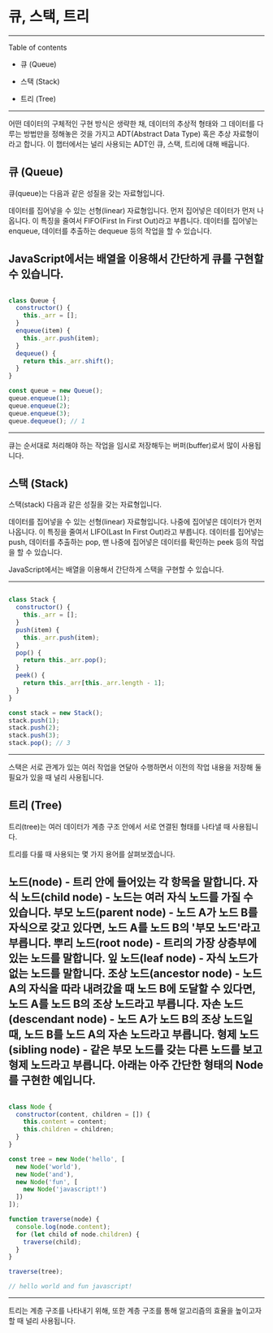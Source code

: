 
# 큐, 스택, 트리

---

Table of contents

- 큐 (Queue)

- 스택 (Stack)

- 트리 (Tree)

---

어떤 데이터의 구체적인 구현 방식은 생략한 채, 데이터의 추상적 형태와 그 데이터를 다루는 방법만을 정해놓은 것을 가지고 ADT(Abstract Data Type) 혹은 추상 자료형이라고 합니다. 이 챕터에서는 널리 사용되는 ADT인 큐, 스택, 트리에 대해 배웁니다.

## 큐 (Queue)

큐(queue)는 다음과 같은 성질을 갖는 자료형입니다.

데이터를 집어넣을 수 있는 선형(linear) 자료형입니다.
먼저 집어넣은 데이터가 먼저 나옵니다. 이 특징을 줄여서 FIFO(First In First Out)라고 부릅니다.
데이터를 집어넣는 enqueue, 데이터를 추출하는 dequeue 등의 작업을 할 수 있습니다.

JavaScript에서는 배열을 이용해서 간단하게 큐를 구현할 수 있습니다.
---
```js

class Queue {
  constructor() {
    this._arr = [];
  }
  enqueue(item) {
    this._arr.push(item);
  }
  dequeue() {
    return this._arr.shift();
  }
}

const queue = new Queue();
queue.enqueue(1);
queue.enqueue(2);
queue.enqueue(3);
queue.dequeue(); // 1

````
---

큐는 순서대로 처리해야 하는 작업을 임시로 저장해두는 버퍼(buffer)로서 많이 사용됩니다.

## 스택 (Stack)

스택(stack) 다음과 같은 성질을 갖는 자료형입니다.

데이터를 집어넣을 수 있는 선형(linear) 자료형입니다.
나중에 집어넣은 데이터가 먼저 나옵니다. 이 특징을 줄여서 LIFO(Last In First Out)라고 부릅니다.
데이터를 집어넣는 push, 데이터를 추출하는 pop, 맨 나중에 집어넣은 데이터를 확인하는 peek 등의 작업을 할 수 있습니다.

JavaScript에서는 배열을 이용해서 간단하게 스택을 구현할 수 있습니다.

---
```js

class Stack {
  constructor() {
    this._arr = [];
  }
  push(item) {
    this._arr.push(item);
  }
  pop() {
    return this._arr.pop();
  }
  peek() {
    return this._arr[this._arr.length - 1];
  }
}

const stack = new Stack();
stack.push(1);
stack.push(2);
stack.push(3);
stack.pop(); // 3

```
---

스택은 서로 관계가 있는 여러 작업을 연달아 수행하면서 이전의 작업 내용을 저장해 둘 필요가 있을 때 널리 사용됩니다.

## 트리 (Tree)

트리(tree)는 여러 데이터가 계층 구조 안에서 서로 연결된 형태를 나타낼 때 사용됩니다.


트리를 다룰 때 사용되는 몇 가지 용어를 살펴보겠습니다.

노드(node) - 트리 안에 들어있는 각 항목을 말합니다.
자식 노드(child node) - 노드는 여러 자식 노드를 가질 수 있습니다.
부모 노드(parent node) - 노드 A가 노드 B를 자식으로 갖고 있다면, 노드 A를 노드 B의 '부모 노드'라고 부릅니다.
뿌리 노드(root node) - 트리의 가장 상층부에 있는 노드를 말합니다.
잎 노드(leaf node) - 자식 노드가 없는 노드를 말합니다.
조상 노드(ancestor node) - 노드 A의 자식을 따라 내려갔을 때 노드 B에 도달할 수 있다면, 노드 A를 노드 B의 조상 노드라고 부릅니다.
자손 노드(descendant node) - 노드 A가 노드 B의 조상 노드일 때, 노드 B를 노드 A의 자손 노드라고 부릅니다.
형제 노드(sibling node) - 같은 부모 노드를 갖는 다른 노드를 보고 형제 노드라고 부릅니다.
아래는 아주 간단한 형태의 Node를 구현한 예입니다.
---
```js

class Node {
  constructor(content, children = []) {
    this.content = content;
    this.children = children;
  }
}

const tree = new Node('hello', [
  new Node('world'),
  new Node('and'),
  new Node('fun', [
    new Node('javascript!')
  ])
]);

function traverse(node) {
  console.log(node.content);
  for (let child of node.children) {
    traverse(child);
  }
}

traverse(tree);

// hello world and fun javascript!

```
---
트리는 계층 구조를 나타내기 위해, 또한 계층 구조를 통해 알고리즘의 효율을 높이고자 할 때 널리 사용됩니다.